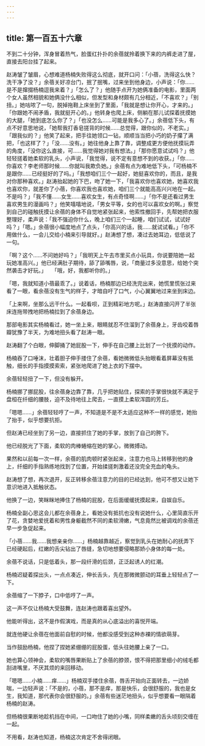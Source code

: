 ```yaml
---
---
---
```

title: 第一百五十六章
---




不到二十分钟，浑身冒着热气，脸蛋红扑扑的余蓓就拎着换下来的内裤走进了屋，直接去阳台挂了起来。

赵涛皱了皱眉，心想难道杨楠失败得这么彻底，就开口问：「小蓓，洗得这么快？洗干净了没？」余蓓关好凉台门，抿了抿嘴，过来坐到他身边，小声说：「你……是不是撺掇杨楠逗我来着？」「怎么了？」他随手点开为她俩准备的电影，里面两个女人虽然相貌和她俩没什么相似，但发型和身材颇有几分相近，「不喜欢？」「别扭。」她咕哝了一句，脱掉拖鞋上床坐到了里面，「我就是想让你开心，才来的。」「你跟她不闹矛盾，我就挺开心的。」他转身也爬上床，侧躺在那儿试探着抚摸她的大腿，「她到底怎么你了？」「也没怎么……可能是我多心了。」余蓓低下头，有点不好意思地说，「她帮我打香皂搓背的时候……总觉得，跟你似的，不老实。」「跟我似的？」他笑了起来，把手往她领口一钻，顺顺当当把小巧的奶子攥了满把，「也这样了？」「没……没有。」她往他身上靠了靠，调整成更方便他抚摸玩弄的角度，「没你这么直接，可……我觉得她对我有想法。」「那你愿意试试吗？」他轻轻搓着她柔软的乳头，小声说，「我觉得，说不定有意想不到的收获。」「你……你喜欢？李老师那时候……你就叫我欺负她。」余蓓有点为难地低下头，「可杨楠不是跟你……已经挺好的了吗。」「我想咱们三个一起好，她挺喜欢你的，而且，是我对你那种喜欢。」赵涛抬起她的下巴，吻了她一下，「我喜欢你也喜欢她，她喜欢我也喜欢你，就差你了小蓓，你喜欢我也喜欢她，咱们三个就能高高兴兴地在一起。不是吗？」「我不懂……女生……喜欢女生，有点奇怪啊……」「你不是还看过男生喜欢男生的漫画吗？」他笑嘻嘻地说，「男女平等，女的也可以喜欢女的啊。」察觉到自己的碰触抚摸让余蓓的身体不自觉地紧张起来，他索性撤回手，先帮她把衣服整理好，柔声说：「我不强迫你什么，晚上咱们三个一起睡，咱们试试，试试好吗？」「嗯。」余蓓很小幅度地点了点头，「你高兴的话，我……就试试看。」「你不用做什么，一会儿交给小楠来引导就好。」赵涛想了想，凑过去她耳边，低低说了一句。

「啊？这个……不问她好吗？」「我明天上午去市里买点小玩具，你说要陪她一起玩她准高兴。」他已经满肚子期待，舔了舔嘴唇，说，「商量过多没意思，给她个突然袭击才好玩。」　　「哦，好，我都听你的。」

「嗯，我就知道小蓓最乖了。」说着话，杨楠那边已经洗完出来，她慌里慌张过来看了一眼，看余蓓没有生气的样子，才暗自吁了口气，小心翼翼地过来坐到床边。

「上来啊，坐那么远干什么。一起看呗，正到精彩地方呢。」赵涛直接闪开了半张床连拖带拽地把杨楠拉到了余蓓身边。

那部电影其实杨楠看过，她一坐上来，眼睛就忍不住溜到了余蓓身上，牙齿咬着唇瓣犹豫了半天，为难地扭头看了赵涛一眼。

赵涛翻了个白眼，伸脚捅了她屁股一下，伸手在自己腰上比划了一个抚摸的动作。

杨楠吞了口唾沫，壮着胆子伸手搂住了余蓓，看她微微低头抬眼看着屏幕没有抵触，细长的手指摸摸索索，紧张地爬进了她上衣的下摆中。

余蓓轻轻扭了一下，但没有躲开。

杨楠挪了挪屁股，往余蓓身边靠了靠，几乎把她贴住，探索的手掌很快就不满足于盘桓在纤细的腰肢，迫不及待地往上爬去，一直摸上柔软浑圆的芳丘。

「嗯嗯……」余蓓轻轻哼了一声，不知道是不是不太适应这种不一样的感觉，她抬了抬手，似乎想要抗拒。

但赵涛已经坐到了另一边，直接抓住了她的手掌，放到了自己的胯下。

他已经脱光了下面，柔软的肉棒蜷缩在她的掌心，微微搏动。

果然和以前每一次一样，余蓓的肌肉顿时紧张起来，注意力也马上转移到他的身上，纤细的手指熟练地找到了位置，开始揉搓刺激着还没完全充血的龟头。

赵涛想了想，再次退开，反正转移余蓓注意力的目的已经达到，他可不想又让她下意识地进入抵触状态。

他换了一边，笑眯眯地捧住了杨楠的屁股，在后面缓缓抚摸起来，自娱自乐。

杨楠全副心思这会儿都在余蓓身上，看她没有抵抗也没有说她什么，心里简直乐开了花，贪婪地爱抚着和男性身躯截然不同的柔软滑嫩，气息竟然比被调戏的余蓓还早一步急促起来。

「小蓓……我……我想亲亲你……」杨楠越靠越近，察觉到乳头在她耐心的抚弄下已经硬起后，红嫩的舌尖钻出了唇缝，急切地想要侵略那娇小身体的每一处。

余蓓不说话，只是低着头，那一段纤滑的后颈，正泛起诱人的红潮。

杨楠迟疑着探出头，一点点凑近，伸长舌头，先在那微微颤动的耳垂上轻轻点了一下。

余蓓缩了一下脖子，口中低哼了一声。

这一声不仅让杨楠大受鼓舞，连赵涛也跟着喜出望外。

他能听得出，这不是作假演戏，而是真的从心底溢出的喜悦开端。

就连他硬让余蓓在他面前自慰的时候，他都没感受到这种赤裸的情欲萌芽。

当作鼓励杨楠，他捏了捏她紧绷绷的屁股蛋，低头往她腰上亲了一口。

她也算心领神会，柔软的嘴唇果断贴上了余蓓的脖颈，恨不得把那里细小的绒毛都刮进嘴里，不厌其烦的来回移动。

「嗯嗯……小楠……痒……」杨楠双手搂住余蓓，唇舌开始向正面转去，一边娇喘，一边轻声说：「不是的，小蓓，那不是痒，那是快乐，会很舒服的，我也是女生，我知道，那代表你会很舒服的。」余蓓有些迷茫地扭头，似乎想要看一眼隔着杨楠的赵涛。

但杨楠很果断地趁机挡在中间，一口吻住了她的小嘴，同样柔嫩的舌头顷刻交缠在一起。

不用看，赵涛也知道，杨楠这次肯定不舍得闭眼。